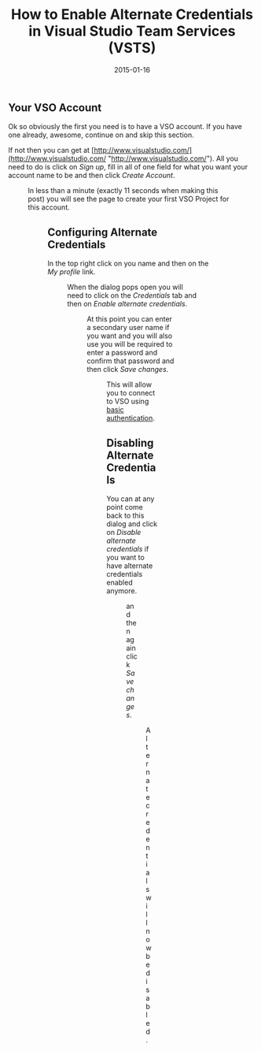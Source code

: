 ﻿---
title: 'How to Enable Alternate Credentials in Visual Studio Team Services (VSTS)'
date: 2015-01-16
tags: ['VSTS / TFS', 'Visual Studio Team Services']
draft: false
summary: 'Ok so obviously the first you need is to have a VSO account. If you have one already, awesome, continue on and skip this section.'
---


## Your VSO Account
 
Ok so obviously the first you need is to have a VSO account. If you have one already, awesome, continue on and skip this section. 
 
If not then you can get at [http://www.visualstudio.com/](http://www.visualstudio.com/ "http://www.visualstudio.com/"). All you need to do is click on *Sign up*, fill in all of one field for what you want your account name to be and then click *Create Account*.
 
<Figure key="/images/2af967dd1b214b2496177ad4f9a2d4b8.png" src="/images/2af967dd1b214b2496177ad4f9a2d4b8.png" alt="image" width="0" height="0" caption="FILL THIS IN" />
     
In less than a minute (exactly 11 seconds when making this post) you will see the page to create your first VSO Project for this account.
 
<Figure key="/images/8cc3090ef1a34278bdb2386ac33a04f6.png" src="/images/8cc3090ef1a34278bdb2386ac33a04f6.png" alt="2015-01-16_21-16-42" width="0" height="0" caption="FILL THIS IN" />
 
## Configuring Alternate Credentials
 
In the top right click on you name and then on the *My profile* link.
 
<Figure key="/images/24ad35c109a048c99937bff30224176d.png" src="/images/24ad35c109a048c99937bff30224176d.png" alt="2015-01-16_21-21-29" width="0" height="0" caption="FILL THIS IN" />
 
When the dialog pops open you will need to click on the *Credentials* tab and then on *Enable alternate credentials*.
 
<Figure key="/images/c01fbc89c71d4b27bb28c97df3b837f9.png" src="/images/c01fbc89c71d4b27bb28c97df3b837f9.png" alt="2015-01-16_21-22-58" width="0" height="0" caption="FILL THIS IN" />
 
At this point you can enter a secondary user name if you want and you will also use you will be required to enter a password and confirm that password and then click *Save changes*.
 
<Figure key="/images/062462b7ffd54fcf8a5702927e1a3a9e.png" src="/images/062462b7ffd54fcf8a5702927e1a3a9e.png" alt="2015-01-16_21-25-35" width="0" height="0" caption="FILL THIS IN" />
 
This will allow you to connect to VSO using [basic authentication](http://msdn.microsoft.com/en-us/library/ms789031%28v=vs.110%29.aspx). 
 
## Disabling Alternate Credentials
 
You can at any point come back to this dialog and click on *Disable alternate credentials* if you want to have alternate credentials enabled anymore.
 
<Figure key="/images/46ba0f45c5834fbfb7cbecd4722f70d8.png" src="/images/46ba0f45c5834fbfb7cbecd4722f70d8.png" alt="2015-01-16_21-33-37" width="0" height="0" caption="FILL THIS IN" />
      
and then again click *Save changes*.
 
<Figure key="/images/17e6aed46619452c8725ffead2d27354.png" src="/images/17e6aed46619452c8725ffead2d27354.png" alt="2015-01-16_21-34-30" width="0" height="0" caption="FILL THIS IN" />
 
Alternate credentials will now be disabled.

